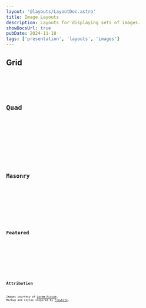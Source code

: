 ```yaml
---
layout: '@layouts/LayoutDoc.astro'
title: Image Layouts
description: Layouts for displaying sets of images.
showDocsUrl: true
pubDate: 2024-11-18
tags: ['presentation', 'layouts', 'images']
---
```




## Grid

<Preview client:visible>
	<Fragment slot="preview">
		<ExampleGrid />
	</Fragment>
	<Fragment slot="code">
		<Code code={ExampleGridRaw} lang="astro" />
	</Fragment>
</Preview>

## Quad

<Preview client:visible>
	<Fragment slot="preview">
		<ExampleQuad />
	</Fragment>
	<Fragment slot="code">
		<Code code={ExampleQuadRaw} lang="astro" />
	</Fragment>
</Preview>

## Masonry

<Preview client:visible>
	<Fragment slot="preview">
		<ExampleMasonry />
	</Fragment>
	<Fragment slot="code">
		<Code code={ExampleMasonryRaw} lang="astro" />
	</Fragment>
</Preview>

## Featured

<Preview client:visible>
	<Fragment slot="preview">
		<ExampleFeatured />
	</Fragment>
	<Fragment slot="code">
		<Code code={ExampleFeaturedRaw} lang="astro" />
	</Fragment>
</Preview>

## Attribution

Images courtesy of [Lorem Picsum](https://picsum.photos/). Markup and styles inspired by [Flowbite](https://flowbite.com/docs/components/gallery/#masonry-grid).
